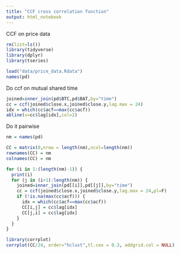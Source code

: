 ```yaml
---
title: "CCF cross correlation function"
output: html_notebook
---
```


CCF on price data
```r
rm(list=ls())
library(tidyverse)
library(dplyr)
library(tseries)

load("data/price_data.Rdata")
names(pd)
```

Do ccf on mutual shared time

```r
joined=inner_join(pd$BTC,pd$BAT,by="time")
cc = ccf(joined$close.x,joined$close.y,lag.max = 24)
idx = which(cc$acf==max(cc$acf))
abline(v=cc$lag[idx],col=2)
```

Do it pairwise

```r

nm = names(pd)

CC = matrix(0,nrow = length(nm),ncol=length(nm))
rownames(CC) = nm
colnames(CC) = nm

for (i in 1:(length(nm)-1)) {
  print(i)
  for (j in (i+1):length(nm)) {
    joined=inner_join(pd[[i]],pd[[j]],by="time")
    cc = ccf(joined$close.x,joined$close.y,lag.max = 24,pl=F)
    if (!is.na(max(cc$acf))) {
      idx = which(cc$acf==max(cc$acf))
      CC[i,j] = cc$lag[idx]
      CC[j,i] = cc$lag[idx]
    }
  }
}

```

```r
library(corrplot)
corrplot(CC/24, order="hclust",tl.cex = 0.3, addgrid.col = NULL)
```

